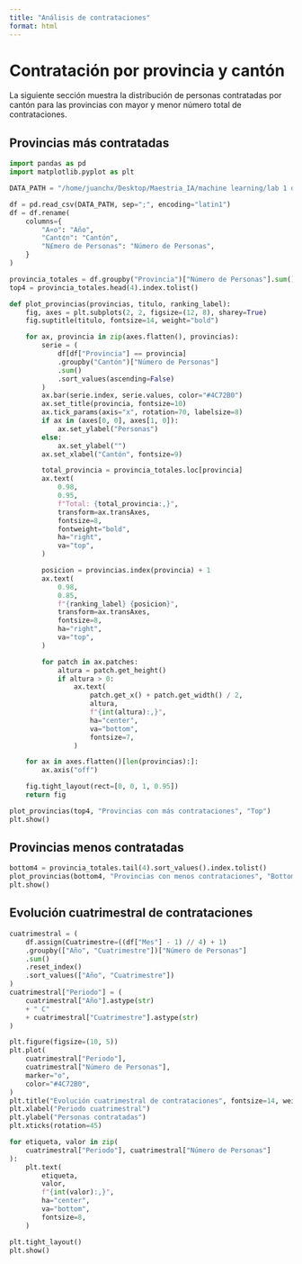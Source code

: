 ```yaml
---
title: "Análisis de contrataciones"
format: html
---
```


# Contratación por provincia y cantón

La siguiente sección muestra la distribución de personas contratadas por cantón para las provincias con mayor y menor número total de contrataciones.

## Provincias más contratadas

```python
import pandas as pd
import matplotlib.pyplot as plt

DATA_PATH = "/home/juanchx/Desktop/Maestria_IA/machine learning/lab 1 data/mdt_colocados_2025agosto.csv"

df = pd.read_csv(DATA_PATH, sep=";", encoding="latin1")
df = df.rename(
    columns={
        "A¤o": "Año",
        "Cant¢n": "Cantón",
        "N£mero de Personas": "Número de Personas",
    }
)

provincia_totales = df.groupby("Provincia")["Número de Personas"].sum().sort_values(ascending=False)
top4 = provincia_totales.head(4).index.tolist()

def plot_provincias(provincias, titulo, ranking_label):
    fig, axes = plt.subplots(2, 2, figsize=(12, 8), sharey=True)
    fig.suptitle(titulo, fontsize=14, weight="bold")

    for ax, provincia in zip(axes.flatten(), provincias):
        serie = (
            df[df["Provincia"] == provincia]
            .groupby("Cantón")["Número de Personas"]
            .sum()
            .sort_values(ascending=False)
        )
        ax.bar(serie.index, serie.values, color="#4C72B0")
        ax.set_title(provincia, fontsize=10)
        ax.tick_params(axis="x", rotation=70, labelsize=8)
        if ax in (axes[0, 0], axes[1, 0]):
            ax.set_ylabel("Personas")
        else:
            ax.set_ylabel("")
        ax.set_xlabel("Cantón", fontsize=9)

        total_provincia = provincia_totales.loc[provincia]
        ax.text(
            0.98,
            0.95,
            f"Total: {total_provincia:,}",
            transform=ax.transAxes,
            fontsize=8,
            fontweight="bold",
            ha="right",
            va="top",
        )

        posicion = provincias.index(provincia) + 1
        ax.text(
            0.98,
            0.85,
            f"{ranking_label} {posicion}",
            transform=ax.transAxes,
            fontsize=8,
            ha="right",
            va="top",
        )

        for patch in ax.patches:
            altura = patch.get_height()
            if altura > 0:
                ax.text(
                    patch.get_x() + patch.get_width() / 2,
                    altura,
                    f"{int(altura):,}",
                    ha="center",
                    va="bottom",
                    fontsize=7,
                )

    for ax in axes.flatten()[len(provincias):]:
        ax.axis("off")

    fig.tight_layout(rect=[0, 0, 1, 0.95])
    return fig

plot_provincias(top4, "Provincias con más contrataciones", "Top")
plt.show()
```

## Provincias menos contratadas

```python

bottom4 = provincia_totales.tail(4).sort_values().index.tolist()
plot_provincias(bottom4, "Provincias con menos contrataciones", "Bottom")
plt.show()
```



## Evolución cuatrimestral de contrataciones
```python
cuatrimestral = (
    df.assign(Cuatrimestre=((df["Mes"] - 1) // 4) + 1)
    .groupby(["Año", "Cuatrimestre"])["Número de Personas"]
    .sum()
    .reset_index()
    .sort_values(["Año", "Cuatrimestre"])
)
cuatrimestral["Periodo"] = (
    cuatrimestral["Año"].astype(str)
    + " C"
    + cuatrimestral["Cuatrimestre"].astype(str)
)

plt.figure(figsize=(10, 5))
plt.plot(
    cuatrimestral["Periodo"],
    cuatrimestral["Número de Personas"],
    marker="o",
    color="#4C72B0",
)
plt.title("Evolución cuatrimestral de contrataciones", fontsize=14, weight="bold")
plt.xlabel("Periodo cuatrimestral")
plt.ylabel("Personas contratadas")
plt.xticks(rotation=45)

for etiqueta, valor in zip(
    cuatrimestral["Periodo"], cuatrimestral["Número de Personas"]
):
    plt.text(
        etiqueta,
        valor,
        f"{int(valor):,}",
        ha="center",
        va="bottom",
        fontsize=8,
    )

plt.tight_layout()
plt.show()
```